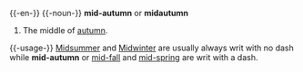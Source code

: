 {{-en-}}
{{-noun-}}
'''mid-autumn''' or '''midautumn'''
# The middle of [[autumn]].
{{-usage-}}
[[Midsummer]] and [[Midwinter]] are usually always writ with no dash while '''mid-autumn''' or [[mid-fall]] and [[mid-spring]] are writ with a dash.